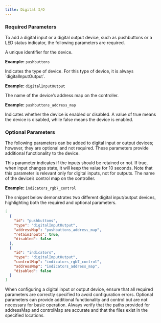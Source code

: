 ```yaml
---
title: Digital I/O
---
```


### Required Parameters
To add a digital input or a digital output device, such as pushbuttons or a LED status indicator, the following parameters are required.

<ParamField path="id" type="string" required>
A unique identifier for the device.

**Example:** `pushbuttons`
</ParamField>

<ParamField path="type" type="string" required>
Indicates the type of device. For this type of device, it is always `digitalInputOutput`.

**Example:** `digitalInputOutput`
</ParamField>

<ParamField path="addressMap" type="string" required>
The name of the device’s address map on the controller.

**Example:** `pushbuttons_address_map`
</ParamField>

<ParamField path="disabled" type="bool" required>
Indicates whether the device is enabled or disabled. A value of true means the device is disabled, while false means the device is enabled.
</ParamField>

### Optional Parameters
The following parameters can be added to digital input or output devices; however, they are optional and not required. These parameters provide additional functionality to the device.

<ParamField path="retainInputs" type="bool">
This parameter indicates if the inputs should be retained or not. If true, when input changes state, it will keep the value for 10 seconds.

<Note>
Note that this parameter is relevant only for digital inputs, not for outputs.
</Note>
</ParamField>

<ParamField path="controlMap" type="string">
The name of the device’s control map on the controller.

**Example:** `indicators_rgb7_control`
</ParamField>

The snippet below demonstrates two different digital input/output devices, highlighting both the required and optional parameters.

```json icon="code"
[
  {
    "id": "pushbuttons",
    "type": "digitalInputOutput",
    "addressMap": "pushbuttons_address_map",
    "retainInputs": true,
    "disabled": false
  },
  {
    "id": "indicators",
    "type": "digitalInputOutput",
    "controlMap": "indicators_rgb7_control",
    "addressMap": "indicators_address_map",
    "disabled": false
  }
]
```

<Warning>
When configuring a digital input or output device, ensure that all required parameters are correctly specified to avoid configuration errors. 
Optional parameters can provide additional functionality and control but are not necessary for basic operation. 
Always verify that the paths provided for addressMap and controlMap are accurate and that the files exist in the specified locations.
</Warning>